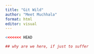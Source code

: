 ```yaml
---
title: "Git Wild"
author: "Meet Muchhala"
format: html
editor: visual
---
```


```r
 



<<<<<<< HEAD

## why are we here, if just to suffer



```

```r


```
